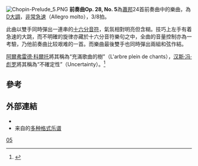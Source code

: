 {{NoteTA
|G1=Music
}}
[[File:Chopin-Prelude_5.PNG|thumb]]
'''前奏曲Op. 28, No. 5'''為[[蕭邦|蕭邦]]24首前奏曲中的樂曲，為[[D大調|D大調]]，[[行板|非常急速]]（Allegro molto），3/8拍。

此曲以雙手同時彈出一連串的[[十六分音符|十六分音符]]，氣氛相對明亮但含糊。技巧上左手有着急速的大跳，而不明確的旋律亦藏於十六分音符樂句之中，全曲的音量控制亦為一考驗，乃他前奏曲比较艰难的一首。而樂曲最後雙手也同時彈出兩組和弦作結。

[[阿爾弗雷德·科爾托|阿爾弗雷德·科爾托]]將其稱為“充滿歌曲的樹”（L'arbre plein de chants），[[汉斯·冯·彪罗|汉斯·冯·彪罗]]將其稱為“不確定性”（Uncertainty）。<ref>{{Cite web |url=http://www.ourchopin.com/analysis/prelude.html |title=蕭邦前奏曲 |accessdate=2014-02-09 |archive-date=2020-12-13 |archive-url=https://web.archive.org/web/20201213210621/http://www.ourchopin.com/analysis/prelude.html |dead-url=no }}</ref>

==參考==
{{reflist}}

==外部連結==
* {{IMSLP2|work=Preludes Op.28 (Chopin, Frederic)|cname=前奏曲, Op. 28}}
* 来自{{le|乌托邦计划|Mutopia Project}}的[https://www.mutopiaproject.org/cgibin/piece-info.cgi?id=2160 多种格式乐谱] {{Wayback|url=https://www.mutopiaproject.org/cgibin/piece-info.cgi?id=2160 |date=20210119064359 }}

{{肖邦前奏曲}}

[[Category:肖邦前奏曲|05]]